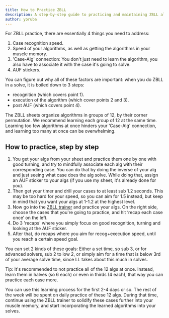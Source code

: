 ```yaml
---
title: How to Practice ZBLL
description: A step-by-step guide to practicing and maintaining ZBLL algs.
author: yoruba
---
```


For ZBLL practice, there are essentially 4 things you need to address:

1. Case recognition speed.
2. Speed of your algorithms, as well as getting the algorithms in your muscle memory.
3. 'Case-Alg' connection: You don't just need to learn the algorithm, you also have to associate it with the case it's going to solve.
4. AUF stickers.

You can figure out why all of these factors are important: when you do ZBLL in a solve, it is boiled down to 3 steps:

- recognition (which covers point 1).
- execution of the algorithm (which cover points 2 and 3).
- post AUF (which covers point 4).

The ZBLL sheets organize algorithms in groups of 12, by their corner permutation. We recommend learning each group of 12 at the same time. Learning too few algorithms at once hinders your 'Case-Alg' connection, and learning too many at once can be overwhelming.

## How to practice, step by step

1. You get your algs from your sheet and practice them one by one with good turning, and try to mindfully associate each alg with their corresponding case. You can do that by doing the inverse of your alg and just seeing what case does the alg solve. While doing that, assign an AUF sticker to your algs (if you use my sheet, it's already done for you).
2. Then get your timer and drill your cases to at least sub 1.2 seconds. This may be too hard for your speed, so you can aim for 1.5 instead, but keep in mind that you want your algs at 1-1.2 at the highest level.
3. Now go into the [ZBLL trainer](https://bestsiteever.ru/zbll/#/select) and practice your algs. On the right side, choose the cases that you're going to practice, and hit ‘recap each case once’ on the left.
4. Do 3 'recaps' where you simply focus on good recognition, turning and looking at the AUF sticker.
5. After that, do recaps where you aim for recog+execution speed, until you reach a certain speed goal.

You can set 2 kinds of these goals: Either a set time, so sub 3, or for advanced solvers, sub 2 to low 2, or simply aim for a time that is below 3rd of your average solve time, since LL takes about this much in solves.

Tip: It's recommended to not practice all of the 12 algs at once. Instead, learn them in halves (so 6 each) or even in thirds (4 each), that way you can practice each case more.

You can use this learning process for the first 2-4 days or so. The rest of the week will be spent on daily practice of these 12 algs. During that time, continue using the ZBLL trainer to solidify these cases further into your muscle memory, and start incorporating the learned algorithms into your solves.
